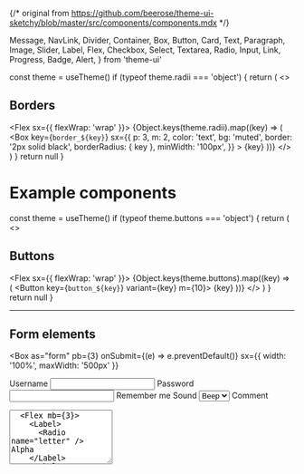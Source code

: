 {/* original from https://github.com/beerose/theme-ui-sketchy/blob/master/src/components/components.mdx */}

  Message,
  NavLink,
  Divider,
  Container,
  Box,
  Button,
  Card,
  Text,
  Paragraph,
  Image,
  Slider,
  Label,
  Flex,
  Checkbox,
  Select,
  Textarea,
  Radio,
  Input,
  Link,
  Progress,
  Badge,
  Alert,
} from 'theme-ui'

  const theme = useTheme()
  if (typeof theme.radii === 'object') {
    return (
      <>
        <Divider />
        <h2>Borders</h2>
        <Flex sx={{ flexWrap: 'wrap' }}>
          {Object.keys(theme.radii).map((key) => (
            <Box
              key={`border_${key}`}
              sx={{
                p: 3,
                m: 2,
                color: 'text',
                bg: 'muted',
                border: '2px solid black',
                borderRadius: { key },
                minWidth: '100px',
              }}
            >
              {key}
            </Box>
          ))}
        </Flex>
      </>
    )
  }
  return null
}

# Example components

<Radii />

  const theme = useTheme()
  if (typeof theme.buttons === 'object') {
    return (
      <>
        <Divider />
        <h2>Buttons</h2>
        <Flex sx={{ flexWrap: 'wrap' }}>
          {Object.keys(theme.buttons).map((key) => (
            <Button key={`button_${key}`} variant={key} m={10}>
              {key}
            </Button>
          ))}
        </Flex>
      </>
    )
  }
  return null
}

<Buttons />

---

## Form elements

<Box
  as="form"
  pb={3}
  onSubmit={(e) => e.preventDefault()}
  sx={{ width: '100%', maxWidth: '500px' }}
>
  <Label htmlFor="username">Username</Label>
  <Input id="username" mb={3} />
  <Label htmlFor="password">Password</Label>
  <Input type="password" id="password" mb={3} />
  <Box>
    <Label mb={3}>
      <Checkbox />
      Remember me
    </Label>
  </Box>
  <Label htmlFor="sound">Sound</Label>
  <Select id="sound" mb={3}>
    <option>Beep</option>
    <option>Boop</option>
    <option>Blip</option>
  </Select>
  <Label htmlFor="comment">Comment</Label>
  <Textarea id="comment" rows="6" mb={3} />
  <Flex mb={3}>
    <Label>
      <Radio name="letter" /> Alpha
    </Label>
    <Label>
      <Radio name="letter" /> Bravo
    </Label>
    <Label>
      <Radio name="letter" /> Charlie
    </Label>
  </Flex>
  <Button>Submit</Button>
</Box>

---

## Links

<Box pb={20}>
  <Link href="#!">Hello</Link>
</Box>

  const theme = useTheme()
  if (typeof theme.badges === 'object') {
    return (
      <>
        <Divider />
        <h2>Badges</h2>
        <Flex sx={{ flexWrap: 'wrap' }}>
          {Object.keys(theme.badges).map((key) => (
            <Badge key={`button_${key}`} variant={key} m={10}>
              {key}
            </Badge>
          ))}
        </Flex>
      </>
    )
  }
  return null
}

<Badges />

  const theme = useTheme()
  if (typeof theme.alerts === 'object') {
    return (
      <>
        <Divider />
        <h2>Alerts</h2>
        <Flex sx={{ flexDirection: 'column' }}>
          {Object.keys(theme.alerts).map((key) => (
            <Alert key={`button_${key}`} variant={key} m={10}>
              {key}
            </Alert>
          ))}
        </Flex>
      </>
    )
  }
  return null
}

<Alerts />

---

## Navigation

<Box pb={20}>
  <Flex as="nav">
    <NavLink href="#!" p={2}>
      Home
    </NavLink>
    <NavLink href="#!" p={2}>
      Blog
    </NavLink>
    <NavLink href="#!" p={2}>
      About
    </NavLink>
  </Flex>
</Box>

---

## Table

<table style={{ paddingBottom: 20 }}>
  <thead>
    <tr>
      <th colSpan="2">The table header</th>
    </tr>
  </thead>
  <tbody>
    <tr>
      <td>The table body</td>
      <td>with two columns</td>
    </tr>
  </tbody>
</table>

---

## Card

<Card
  mb={5}
  sx={{
    maxWidth: 400,
    padding: '30px',
  }}
>
  <Paragraph>
    Cupcake ipsum dolor sit amet chocolate bar. Apple pie macaroon muffin jelly
    candy cake soufflé muffin croissant. Gummies jelly beans cotton candy
    fruitcake. Wafer lemon drops soufflé cookie. Sesame snaps fruitcake
    cheesecake danish toffee marzipan biscuit.
  </Paragraph>
</Card>

---
